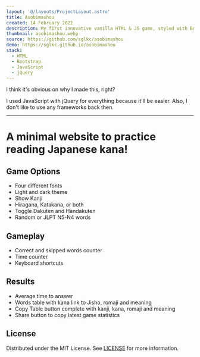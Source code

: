 ```yaml
---
layout: '@/layouts/ProjectLayout.astro'
title: Asobimashou
created: 14 February 2022
description: My first innovative vanilla HTML & JS game, styled with Bootstrap
thumbnail: asobimashou.webp
source: https://github.com/sglkc/asobimashou
demo: https://sglkc.github.io/asobimashou
stack:
  - HTML
  - Bootstrap
  - JavaScript
  - jQuery
---
```


I think it's obvious on why I made this, right?

I used JavaScript with jQuery for everything because it'll be easier. Also, I
don't like to use any frameworks back then.

---

# A minimal website to practice reading Japanese kana!

## Game Options
- Four different fonts
- Light and dark theme
- Show Kanji
- Hiragana, Katakana, or both
- Toggle Dakuten and Handakuten
- Random or JLPT N5-N4 words

## Gameplay
- Correct and skipped words counter
- Time counter
- Keyboard shortcuts

## Results
- Average time to answer
- Words table with kana link to Jisho, romaji and meaning
- Copy Table button complete with kanji, kana, romaji and meaning
- Share button to copy latest game statistics

## License
Distributed under the MIT License. See [LICENSE](LICENSE) for more information.

